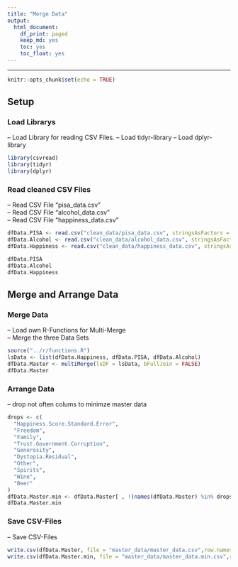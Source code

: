 ```yaml
---
title: "Merge Data"
output:
  html_document:
    df_print: paged
    keep_md: yes
    toc: yes
    toc_float: yes
---
```

---

```r
knitr::opts_chunk$set(echo = TRUE)
```

## Setup

### Load Librarys

-- Load Library for reading CSV Files.
-- Load tidyr-library
-- Load dplyr-library

```r
library(csvread)
library(tidyr)
library(dplyr)
```


### Read cleaned CSV Files

-- Read CSV File "pisa_data.csv"  
-- Read CSV File "alcohol_data.csv"  
-- Read CSV File "happiness_data.csv"  

```r
dfData.PISA <- read.csv("clean_data/pisa_data.csv", stringsAsFactors = FALSE)
dfData.Alcohol <- read.csv("clean_data/alcohol_data.csv", stringsAsFactors = FALSE)
dfData.Happiness <- read.csv("clean_data/happiness_data.csv", stringsAsFactors = FALSE)

dfData.PISA
dfData.Alcohol
dfData.Happiness
```

## Merge and Arrange Data

### Merge Data

-- Load own R-Functions for Multi-Merge  
-- Merge the three Data Sets

```r
source("../r/functions.R")
lsData <- list(dfData.Happiness, dfData.PISA, dfData.Alcohol)
dfData.Master <- multiMerge(lsDF = lsData, bFullJoin = FALSE)
dfData.Master 
```

### Arrange Data

-- drop not often colums to minimze master data

```r
drops <- c(
  "Happiness.Score.Standard.Error",
  "Freedom",
  "Family",
  "Trust.Government.Corruption",
  "Generosity",
  "Dystopia.Residual",
  "Other",
  "Spirits",
  "Wine",
  "Beer"
)
dfData.Master.min <- dfData.Master[ , !(names(dfData.Master) %in% drops)]
dfData.Master.min
```

### Save CSV-Files

-- Save CSV-Files

```r
write.csv(dfData.Master, file = "master_data/master_data.csv",row.names=FALSE, na="", col.names = TRUE)
write.csv(dfData.Master.min, file = "master_data/master_data.min.csv",row.names=FALSE, na="", col.names = TRUE)
```
